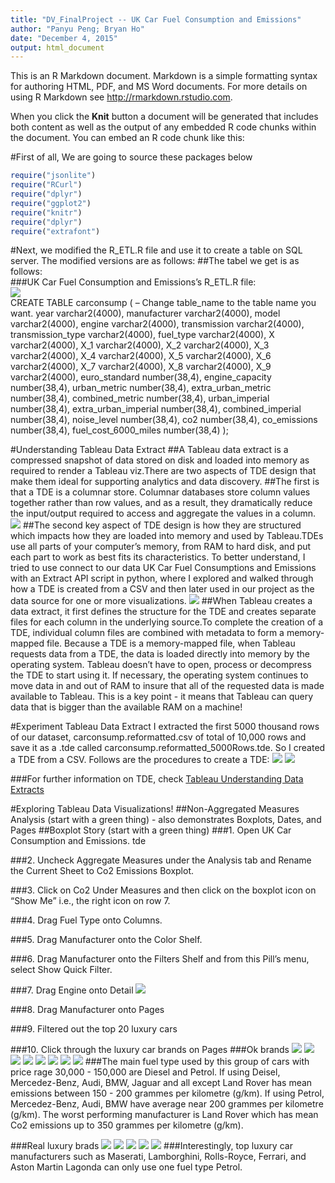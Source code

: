 ```yaml
---
title: "DV_FinalProject -- UK Car Fuel Consumption and Emissions"
author: "Panyu Peng; Bryan Ho"
date: "December 4, 2015"
output: html_document
---
```


This is an R Markdown document. Markdown is a simple formatting syntax for authoring HTML, PDF, and MS Word documents. For more details on using R Markdown see <http://rmarkdown.rstudio.com>.

When you click the **Knit** button a document will be generated that includes both content as well as the output of any embedded R code chunks within the document. You can embed an R code chunk like this:

#First of all, We are going to source these packages below
```r
require("jsonlite")
require("RCurl")
require("dplyr")
require("ggplot2")
require("knitr")
require("dplyr")
require("extrafont")
```

#Next, we modified the R_ETL.R file and use it to create a table on SQL server. The modified versions are as follows:
##The tabel we get is as follows:  
###UK Car Fuel Consumption and Emissions's R_ETL.R file:  
![](CSV.png)  
CREATE TABLE carconsump (
-- Change table_name to the table name you want.
 year varchar2(4000),
 manufacturer varchar2(4000),
 model varchar2(4000),
 engine varchar2(4000),
 transmission varchar2(4000),
 transmission_type varchar2(4000),
 fuel_type varchar2(4000),
 X varchar2(4000),
 X_1 varchar2(4000),
 X_2 varchar2(4000),
 X_3 varchar2(4000),
 X_4 varchar2(4000),
 X_5 varchar2(4000),
 X_6 varchar2(4000),
 X_7 varchar2(4000),
 X_8 varchar2(4000),
 X_9 varchar2(4000),
 euro_standard number(38,4),
 engine_capacity number(38,4),
 urban_metric number(38,4),
 extra_urban_metric number(38,4),
 combined_metric number(38,4),
 urban_imperial number(38,4),
 extra_urban_imperial number(38,4),
 combined_imperial number(38,4),
 noise_level number(38,4),
 co2 number(38,4),
 co_emissions number(38,4),
 fuel_cost_6000_miles number(38,4)
 );
 
#Understanding Tableau Data Extract
##A Tableau data extract is a compressed snapshot of data stored on disk and loaded into memory as required to render a Tableau viz.There are two aspects of TDE design that make them ideal for supporting analytics and data discovery. 
##The first is that a TDE is a columnar store. Columnar databases store column values together rather than row values, and as a result, they dramatically reduce the input/output required to access and aggregate the values in a column. 
![](Col_Row.png)
##The second key aspect of TDE design is how they are structured which impacts how they are loaded into memory and used by Tableau.TDEs use all parts of your computer’s memory, from RAM to hard disk, and put each part to work as best fits its characteristics. To better understand, I tried to use connect to our data UK Car Fuel Consumptions and Emissions with an Extract API script in python, where I explored and walked through how a TDE is created from a CSV and then later used in our project as the data source for one or more visualizations.
![](PythonCSV2TDE.png)
##When Tableau creates a data extract, it first defines the structure for the TDE and creates separate files for each column in the underlying source.To complete the creation of a TDE, individual column files are combined with metadata to form a memory-mapped file. Because a TDE is a memory-mapped file, when Tableau requests data from a TDE, the data is loaded directly into memory by the operating system. Tableau doesn’t have to open, process or decompress the TDE to start using it. If necessary, the operating system continues to move data in and out of RAM to insure that all of the requested data is made available to Tableau. This is a key point - it means that Tableau can query data that is bigger than the available RAM on a machine!

#Experiment Tableau Data Extract
I extracted the first 5000 thousand rows of our dataset, carconsump.reformatted.csv of total of 10,000 rows and save it as a .tde called carconsump.reformatted_5000Rows.tde. So I created a TDE from a CSV. Follows are the procedures to create a TDE:
![](ExperimentExtractData.png)
![](ExpExtractData_5000.png)

###For further information on TDE, check 
<a href="http://www.tableau.com/about/blog/2014/7/understanding-tableau-data-extracts-part1/">Tableau Understanding Data Extracts</a>

#Exploring Tableau Data Visualizations!
##Non-Aggregated Measures Analysis (start with a green thing) - also demonstrates Boxplots, Dates, and Pages
##Boxplot Story (start with a green thing)
###1. Open UK Car Consumption and Emissions. tde

###2. Uncheck Aggregate Measures under the Analysis tab and Rename the Current Sheet to Co2 Emissions Boxplot.

###3. Click on Co2 Under Measures and then click on the boxplot icon on "Show Me” i.e., the right icon on row 7.

###4. Drag Fuel Type onto Columns.

###5. Drag Manufacturer onto the Color Shelf.

###6. Drag Manufacturer onto the Filters Shelf and from this Pill's menu, select Show Quick Filter.

###7. Drag Engine onto Detail
![](Boxplot1.png)

###8. Drag Manufacturer onto Pages

###9. Filtered out the top 20 luxury cars

###10. Click through the luxury car brands on Pages 
###Ok brands
![](Merc.png)
![](Audi.png)
![](BMW.png)
![](Jag.png)
![](Cad.png)
![](Lex.png)
![](Por.png)
![](Land.png)
###The main fuel type used by this group of cars with price rage 30,000 - 150,000 are Diesel and Petrol. If using Deisel, Mercedez-Benz, Audi, BMW, Jaguar and all except Land Rover has mean emissions between 150 - 200 grammes per kilometre (g/km). If using Petrol, Mercedez-Benz, Audi, BMW have average near 200 grammes per kilometre (g/km). The worst performing manufacturer is Land Rover which has mean Co2 emissions up to 350 grammes per kilometre (g/km).

###Real luxury brads
![](Mas.png)
![](Lam.png)
![](Rolls.png)
![](Fer.png)
![](Ast.png)
###Interestingly, top luxury car manufacturers such as Maserati, Lamborghini, Rolls-Royce, Ferrari, and Aston Martin Lagonda can only use one fuel type Petrol. 
